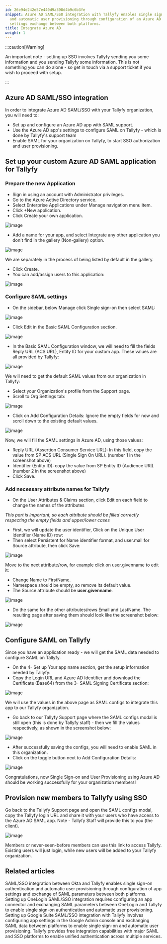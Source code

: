 ```yaml
---
id: 26e94e242e57e440d9a398d4b9c6b3fe
snippet: Azure AD SAML/SSO integration with Tallyfy enables single sign-on authentication
  and automatic user provisioning through configuration of an Azure AD app and SAML
  settings exchange between both platforms.
title: Integrate Azure AD
weight: 1
---
```


:::caution[Warning]

An important note - setting up SSO involves Tallyfy sending you some information and you sending Tallyfy some information. This is not something you can do alone - so get in touch via a support ticket if you wish to proceed with setup.

:::

## Azure AD SAML/SSO integration

In order to integrate Azure AD SAML/SSO with your Tallyfy organization, you will need to:

- Set up and configure an Azure AD app with SAML support.
- Use the Azure AD app's settings to configure SAML on Tallyfy - which is done by Tallyfy's support team
- Enable SAML for your organization on Tallyfy, to start SSO authorization and user provisioning.

## Set up your custom Azure AD SAML application for Tallyfy

### Prepare the new Application

- Sign in using an account with Administrator privileges.
- Go to the Azure Active Directory service.
- Select Enterprise Applications under Manage navigation menu item.
- Click +New application.
- Click Create your own application.

![image](https://screenshots.tallyfy.com/azuresso-1.png)

- Add a name for your app, and select Integrate any other application you don't find in the gallery (Non-gallery) option.

![image](https://screenshots.tallyfy.com/azuresso-2.png)

We are separately in the process of being listed by default in the gallery.

- Click Create.
- You can add/assign users to this application:

![image](https://screenshots.tallyfy.com/azuresso-3.png)

### Configure SAML settings

- On the sidebar, below Manage click Single sign-on then select SAML:

![image](https://screenshots.tallyfy.com/azuresso-4.png)

- Click Edit in the Basic SAML Configuration section.

![image](https://screenshots.tallyfy.com/azuresso-5.png)

- In the Basic SAML Configuration window, we will need to fill the fields Reply URL (ACS URL), Entity ID for your custom app. These values are all provided by Tallyfy:

![image](https://screenshots.tallyfy.com/azuresso-6.png)

We will need to get the default SAML values from our organization in Tallyfy:

- Select your Organization's profile from the Support page.
- Scroll to Org Settings tab:

![image](https://screenshots.tallyfy.com/azuresso-7.png)

- Click on Add Configuration Details: Ignore the empty fields for now and scroll down to the existing default values.

![image](https://screenshots.tallyfy.com/azuresso-8.png)

Now, we will fill the SAML settings in Azure AD, using those values:

- Reply URL (Assertion Consumer Service URL): In this field, copy the value from SP ACS URL (Single Sign On URL). (number 1 in the screenshot above)
- Identifier (Entity ID): copy the value from SP Entity ID (Audience URI). (number 2 in the screenshot above)
- Click Save.

### Add necessary attribute names for Tallyfy

- On the User Attributes & Claims section, click Edit on each field to change the names of the attributes

_This part is important, so each attribute should be filled correctly respecting the empty fields and upper/lower cases_

- First, we will update the user identifier, Click on the Unique User Identifier (Name ID) row:
- Then select Persistent for Name identifier format, and user.mail for Source attribute, then click Save:

![image](https://screenshots.tallyfy.com/azuresso-9.png)

Move to the next attribute/row, for example click on user.givenname to edit it:

- Change Name to FirstName.
- Namespace should be empty, so remove its default value.
- The Source attribute should be **user.givenname**.

![image](https://screenshots.tallyfy.com/azuresso-10.png)

- Do the same for the other attributes/rows Email and LastName. The resulting page after saving them should look like the screenshot below:

![image](https://screenshots.tallyfy.com/azuresso-11.png)

## Configure SAML on Tallyfy

Since you have an application ready - we will get the SAML data needed to configure SAML on Tallyfy.

- On the 4- Set up Your app name section, get the setup information needed by Tallyfy:
- Copy the Login URL and Azure AD Identifier and download the Certificate (Base64) from the 3- SAML Signing Certificate section:

![image](https://screenshots.tallyfy.com/azuresso-12.png)

We will use the values in the above page as SAML configs to integrate this app to our Tallyfy organization.

- Go back to our Tallyfy Support page where the SAML configs modal is still open (this is done by Tallyfy staff) - then we fill the values respectively, as shown in the screenshot below:

![image](https://screenshots.tallyfy.com/azuresso-13.png)

- After successfully saving the configs, you will need to enable SAML in this organization.
- Click on the toggle button next to Add Configuration Details:

![image](https://screenshots.tallyfy.com/azuresso-14.png)

Congratulations, now Single Sign-on and User Provisioning using Azure AD should be working successfully for your organization members!

## Provision new members to Tallyfy using SSO

Go back to the Tallyfy Support page and open the SAML configs modal, copy the Tallyfy login URL and share it with your users who have access to the Azure AD SAML app. Note - Tallyfy Staff will provide this to you (the client).

![image](https://screenshots.tallyfy.com/azuresso-15.png)

Members or never-seen-before members can use this link to access Tallyfy. Existing users will just login, while new users will be added to your Tallyfy organization.


## Related articles
<CardGrid>
<LinkTitleCard header="<b>Authentication > Integrate Okta</b>" href="/products/pro/integrations/authentication/how-to-integrate-okta-samlsso-with-tallyfy/" > SAML/SSO integration between Okta and Tallyfy enables single sign-on authentication and automatic user provisioning through configuration of app settings and exchange of SAML parameters between both platforms. </LinkTitleCard>
<LinkTitleCard header="<b>Authentication > Integrate OneLogin</b>" href="/products/pro/integrations/authentication/how-to-integrate-onelogin-samlsso-with-tallyfy/" > Setting up OneLogin SAML/SSO integration requires configuring an app connector and exchanging SAML parameters between OneLogin and Tallyfy to enable single sign-on authentication and automatic user provisioning. </LinkTitleCard>
<LinkTitleCard header="<b>Authentication > Integrate Google Suite</b>" href="/products/pro/integrations/authentication/how-to-integrate-google-suite-samlsso-with-tallyfy/" > Setting up Google Suite SAML/SSO integration with Tallyfy involves configuring app settings in the Google Admin console and exchanging SAML data between platforms to enable single sign-on and automatic user provisioning. </LinkTitleCard>
<LinkTitleCard header="<b>Integrations > Authentication and SSO</b>" href="/products/pro/integrations/authentication/" > Tallyfy provides free integration capabilities with major SAML and SSO platforms to enable unified authentication across multiple services. </LinkTitleCard>
</CardGrid>